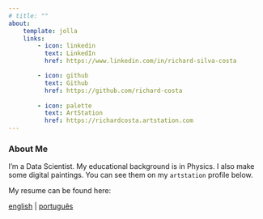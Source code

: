 ---
# title: ""
about:
    template: jolla
    links:
        - icon: linkedin
          text: LinkedIn
          href: https://www.linkedin.com/in/richard-silva-costa

        - icon: github
          text: Github
          href: https://github.com/richard-costa
        
        - icon: palette
          text: ArtStation
          href: https://richardcosta.artstation.com
---
### About Me

I'm a Data Scientist. My educational background is in Physics. I also make some digital paintings. You can see them on my `artstation` profile below.

My resume can be found here:

[english](/resume/resume_english.pdf) | [português](/resume/resume_portuguese.pdf) 
